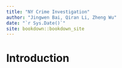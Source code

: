 ```yaml
--- 
title: "NY Crime Investigation"
author: "Jingwen Bai, Qiran Li, Zheng Wu"
date: "`r Sys.Date()`"
site: bookdown::bookdown_site
---
```


# Introduction

